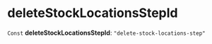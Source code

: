 
# deleteStockLocationsStepId

 `Const` **deleteStockLocationsStepId**: `"delete-stock-locations-step"`
